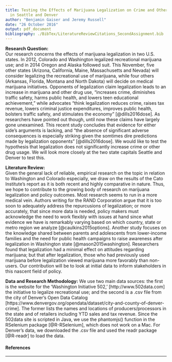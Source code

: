 ```yaml
---
title: Testing the Effects of Marijuana Legalization on Crime and Other Drug Usage
  in Seattle and Denver
author: "Benjamin Gaiser and Jeremy Russell"
date: "26 October 2016"
output: pdf_document
bibliography: ./BibTex/LiteratureReviewCitations_SecondAssignment.bib
---
```

**Research Question:**  
Our research concerns the effects of marijuana legalization in two U.S. states. In 2012, Colorado and Washington legalized recreational marijuana use; and in 2014 Oregon and Alaska followed suit. This November, five other states (Arizona, California, Maine, Massachusetts and Nevada) will consider legalizing the recreational use of marijuana, while four others (Arkansas, Florida, Montana and North Dakota) will decide on medical marijuana initiatives. Opponents of legalization claim legalization leads to an increase in marijuana and other drug use, "increases crime, diminishes traffic safety, harms public health, and lowers teen educational achievement," while advocates "think legalization reduces crime, raises tax revenue, lowers criminal justice expenditures, improves public health, bolsters traffic safety, and stimulates the economy" [@dills2016dose]. As researchers have pointed out though, until now these claims have largely gone unexamined. This recent study concludes that evidence for either side's arguments is lacking, and "the absence of significant adverse consequences is especially striking given the somtimes dire predictions made by legalization opponents" [@dills2016dose]. We would like to test the hypothesis that legalization does not significantly increase crime or other drug usage. We will look more closely at the two state capitals Seattle and Denver to test this.

**Literature Review:**  
Given the general lack of reliable, empirical research on the topic in relation to Washington and Colorado especially, we draw on the results of the Cato Institute's report as it is both recent and highly comparative in nature. Thus, we hope to contribute to the growing body of research on marijuana legalization and policy outcomes. Most research seems to run in a more medical vein. Authors writing for the RAND Corporation argue that it is too soon to adequately address the repurcusions of legalization; or more accurately, that since more data is needed, policy makers must acknowledge the need to work flexibly with issues at hand since what evidence we have is remarkably varying based on which country, state or metro region we analyze [@caulkins2015options]. Another study focuses on the knowledge shared between parents and adolescents from lower-income families and the need for public health campaigns to raise awareness after legalization in Washington state [@mason2015washington]. Researchers found that legalization had a minimal effect on attitudes regarding marijuana; but that after legalization, those who had previously used marijuana before legalization viewed marijuana more favorably than non-users. Our contribution will be to look at initial data to inform stakeholders in this nascent field of policy.  


**Data and Research Methodology:** 
We use two main data sources: the first is the website for the 'Washington Initiative 502,' [http://www.502data.com] the initiative to legalize recreational use; and the second is a .csv file from the city of Denver's Open Data Catalog [https://www.denvergov.org/opendata/dataset/city-and-county-of-denver-crime]. The former lists the names and locations of producers/processors in the state and of retailers including YTD sales and tax revenue. Since the 502data site is scripted in Java, we use the phantomjs() function in the RSelenium package [@R-RSelenium], which does not work on a Mac. For Denver's data, we downloaded the .csv file and used the readr package [@R-readr] to load the data.


\pagebreak

#### References

---